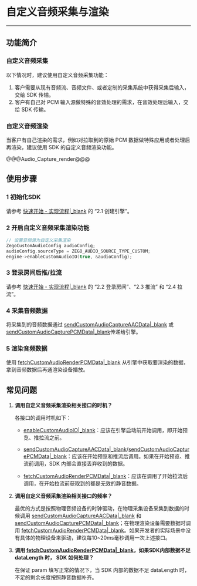 # 自定义音频采集与渲染
- - -
  
## 功能简介

### 自定义音频采集

以下情况时，建议使用自定义音频采集功能：

1. 客户需要从现有音频流、音频文件、或者定制的采集系统中获得采集后输入，交给 SDK 传输。
2. 客户有自己对 PCM 输入源做特殊的音效处理的需求，在音效处理后输入，交给 SDK 传输。

### 自定义音频渲染

当客户有自己渲染的需求，例如对拉取到的原始 PCM 数据做特殊应用或者处理后再渲染，建议使用 SDK 的自定义音频渲染功能。

@@@Audio_Capture_render@@@


##  使用步骤

### 1 初始化SDK

请参考 [快速开始 - 实现流程\|_blank](17992#2_1) 的 “2.1 创建引擎”。

### 2 开启自定义音频采集渲染功能

```c++
// 设置音频源为自定义采集渲染
ZegoCustomAudioConfig audioConfig;
audioConfig.sourceType = ZEGO_AUDIO_SOURCE_TYPE_CUSTOM;
engine->enableCustomAudioIO(true, &audioConfig);
```

### 3 登录房间后推/拉流

请参考 [快速开始 - 实现流程\|_blank](17992#2_1) 的 “2.2 登录房间”、“2.3 推流” 和 “2.4 拉流”。

### 4 采集音频数据

将采集到的音频数据通过 [sendCustomAudioCaptureAACData\|_blank](@sendCustomAudioCaptureAACData) 或 [sendCustomAudioCapturePCMData\|_blank](@sendCustomAudioCapturePCMData)传递给引擎。

### 5 渲染音频数据

使用 [fetchCustomAudioRenderPCMData\|_blank](@fetchCustomAudioRenderPCMData) 从引擎中获取要渲染的数据，拿到音频数据后再通渲染设备播放。



## 常见问题

1. **调用自定义音频采集渲染相关接口的时机？**

    各接口的调用时机如下：

    - [enableCustomAudioIO\|_blank](@enableCustomAudioIO)：应该在引擎启动前开始调用，即开始预览、推拉流之前。

    - [sendCustomAudioCaptureAACData\|_blank](@sendCustomAudioCaptureAACData)/[sendCustomAudioCapturePCMData\|_blank](@sendCustomAudioCapturePCMData)：应该在开始预览和推流后调用。如果在开始预览、推流前调用，SDK 内部会直接丢弃收到的数据。

    - [fetchCustomAudioRenderPCMData\|_blank](@fetchCustomAudioRenderPCMData)：应该在调用了开始拉流后调用，在开始拉流前获取到的都是无效的静音数据。

2. **调用自定义音频采集渲染相关接口的频率？**

    最优的方式是按照物理音频设备的时钟驱动，在物理采集设备采集到数据的时候调用 [sendCustomAudioCaptureAACData\|_blank](@sendCustomAudioCaptureAACData) 和 [sendCustomAudioCapturePCMData\|_blank](@sendCustomAudioCapturePCMData)；在物理渲染设备需要数据时调用 [fetchCustomAudioRenderPCMData\|_blank](@fetchCustomAudioRenderPCMData)。如果开发者的实际场景中没有具体的物理设备来驱动，建议每10~20ms毫秒调用一次上述接口。

3. **调用 [fetchCustomAudioRenderPCMData\|_blank](@fetchCustomAudioRenderPCMData)，如果SDK内部数据不足 dataLength 时， SDK 如何处理？**

    在保证 param 填写正常的情况下，当 SDK 内部的数据不足 dataLength 时，不足的剩余长度按照静音数据补齐。
